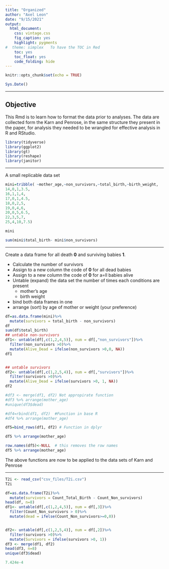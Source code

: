 ```yaml
---
title: "Organized"
author: "Axel Leon"
date: "9/15/2021"
output:
  html_document:
    css: vintage.css
    fig_caption: yes
    highlight: pygments
#  theme: simplex   To have the TOC in Red
    toc: yes
    toc_float: yes
    code_folding: hide
---
```


```r
knitr::opts_chunk$set(echo = TRUE)
```

```r

Sys.Date()
```

***

## Objective 

This Rmd is to learn how to format the data prior to analyses.  The data are collected form the Karn and Penrose, in the same structure they present in the paper, for analysis they needed to be wrangled for effective analysis in R and RStudio.



```r
library(tidyverse)
library(ggplot2)
library(gt)
library(reshape)
library(janitor)
```
***

A small replicable data set

```r
mini=tribble( ~mother_age,~non_survivors,~total_birth,~birth_weight,
14,0,1,3.5,
16,1,1,4,
17,0,1,4.5,
18,0,2,5,
19,0,4,6,
20,0,5,6.5,
22,3,5,7,
25,4,10,7.5)

mini

sum(mini$total_birth- mini$non_survivors)
```
***

Create a data frame for all death **0** and surviving babies **1**.

- Calculate the number of survivors
- Assign to a new column the code of **0** for all dead babies
- Assign to a new column the code of **0** for a=ll babies alive
- Untable (expand) the data set the number of times each conditions are present
  - mother's age
  - birth weight
- bind both data frames in one
- arrange (sort) by age of mother or weight (your preference)

```r
df=as.data.frame(mini)%>%
  mutate(survivors = total_birth - non_survivors)
df
sum(df$total_birth)
## untable non-survivors
df1<- untable(df[,c(1,2,4,5)], num = df[,"non_survivors"])%>%
  filter(non_survivors >0)%>%
  mutate(Alive_Dead = ifelse(non_survivors >0,0, NA))
df1


## untable survivors
df2<- untable(df[,c(1,2,5,4)], num = df[,"survivors"])%>%
  filter(survivors >0)%>%
  mutate(Alive_Dead = ifelse(survivors >0, 1, NA))
df2

#df3 <- merge(df1, df2) Not appropirate function
#df3 %>% arrange(mother_age)
#unique(df3$dead)

#df4=rbind(df1, df2)  #Function in base R
#df4 %>% arrange(mother_age)

df5=bind_rows(df1, df2) # Function in dplyr

df5 %>% arrange(mother_age)

row.names(df5)<-NULL  # this removes the row names
df5 %>% arrange(mother_age)
```
The above functions are now to be applied to the data sets of Karn and Penrose


***


```r
T2i <- read_csv("csv_files/T2i.csv")
T2i

```








```r
df=as.data.frame(T2i)%>%
  mutate(survivors = Count_Total_Birth - Count_Non_survivors)
head(df, n=8)
df1<- untable(df[,c(1,2,4,5)], num = df[,3])%>%
  filter(Count_Non_survivors > 0)%>%
  mutate(dead = ifelse(Count_Non_survivors>=0,0))


df2<- untable(df[,c(1,2,5,4)], num = df[,2])%>%
  filter(survivors >0)%>%
  mutate(Survivors = ifelse(survivors >0, 1))
df3 <- merge(df1, df2)
head(df3, n=8)
unique(df3$dead)
```




```r
7.424e-4
```

